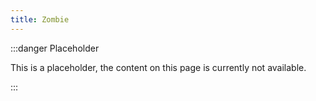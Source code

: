 ```yaml
---
title: Zombie
---
```


:::danger Placeholder

This is a placeholder, the content on this page is currently not available.

:::